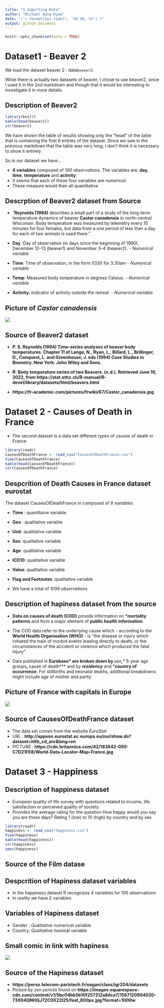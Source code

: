 ```yaml
---
title: "3.Importing Data"
author: "Michael Aung Kyaw"
date: "(`r format(Sys.time(), '%d %B, %Y')`)"
output: github_document
---
```


```r
knitr::opts_chunk$set(echo = TRUE)
```
# Dataset1 - Beaver 2

We load the dataset beaver 2 : data`beaver2`:

While there is actually two datasets of beaver, I chose to use beaver2, since I used it in the 2nd markdown and though that it would be interesting to investigate it in more details.


## Description of Beaver2 
```r
library(knitr)
kable(head(beaver2))
str(beaver2)
```
We have shown the table of results showing only the "head" of the table that is containing the first 6 entries of the dataset. Since we saw in the previous markdown that the table was very long, I don't think it is necessary to show it entirely

So in our dataset we have...

* **4 variables** composed of *100 observations*.
The variables are: **day**, **time**, **temperature** and **activity**. 
* It seems that each of these four variables are *numerical*.
* These measure would then all quantitative

## Descrption of Beaver2 dataset from Source

* "**Reynolds (1994)** describes a small part of a study of the long-term temperature dynamics of beaver **Castor canadensis** in north-central Wisconsin. Body temperature was measured by telemetry every 10 minutes for four females, but data from a one period of less than a day for each of two animals is used there."

* **Day** :Day of observation (in days since the beginning of 1990), December 12–13 (beaver1) and November 3–4 (beaver2). - *Numerical variable*
* **Time**: Time of observation, in the form 0330 for 3:30am - *Numerical variable*
* **Temp**: Measured body temperature in degrees Celsius. - *Numerical variable*
* **Activity**: Indicator of activity outside the retreat. - *Numerical variable*

## Picture of *Castor canadensis*
![](https://fr-academic.com/pictures/frwiki/67/Castor_canadensis.jpg)

## Source of Beaver2 dataset
* **P. S. Reynolds (1994) Time-series analyses of beaver body temperatures. Chapter 11 of Lange, N., Ryan, L., Billard, L., Brillinger, D., Conquest, L. and Greenhouse, J. eds (1994) Case Studies in Biometry. New York: John Wiley and Sons.**

* **R: Body temperature series of two Beavers. (n.d.). Retrieved June 19, 2022, from https://stat.ethz.ch/R-manual/R-devel/library/datasets/html/beavers.html**

* **https://fr-academic.com/pictures/frwiki/67/Castor_canadensis.jpg**




# Dataset 2 - Causes of Death in France

* The second dataset is a data set different types of causes of death in France


```r
library(readr)
CausesOfDeathFrance <- read_csv("CausesOfDeathFrance.csv")
View(CausesOfDeathFrance)
kable(head(CausesOfDeathFrance))
str(CausesOfDeathFrance)
```

## Despcrition of Death Causes in France dataset eurostat

The dataset CausesOfDeathFrance in composed of *8 variables*

* **Time** : quantitaive variable
* **Geo** : qualitative variable
* **Unit**: qualitative variable
* **Sex**: qualitative variable
* **Age**: qualitative variable
* **ICD10**: qualitative variable
* **Value**: qualitative variable
* **Flag and Footnotes** :qualitative variable
 
* We have a total of *1056 observations*

## Description of hapiness dataset from the source
* **Data on causes of death (COD)** provide information on ***mortality patterns** and form a major element of **public health information**.

* The COD data refer to the underlying cause which - according to the **World Health Organisation (WHO)** - is "the disease or injury which initiated the train of morbid events leading directly to death, or the circumstances of the accident or violence which produced the fatal injury".

* Data published in **Eurobase* are broken down by ***sex***,*** 5-year age groups***, ***cause of death*** and by ***residency*** and ***country of occurrence**. For stillbirths and neonatal deaths, additional breakdowns might include age of mother and parity

## Picture of France with capitals in Europe
![](https://cdn.britannica.com/42/183642-050-C7D21FE8/World-Data-Locator-Map-France.jpg)

## Source of CausesOfDeathFrance dataset
* The data set comes from the website *EuroStat* 
* URL : **http://appsso.eurostat.ec.europa.eu/nui/show.do?dataset=hlth_cd_anr&lang=en**
* PICTURE : **https://cdn.britannica.com/42/183642-050-C7D21FE8/World-Data-Locator-Map-France.jpg**





# Dataset 3 - Happiness

## Description of happiness dataset

* European quality of life survey with questions related to income, life satisfaction or perceived quality of society.
* Provides the average rating for the question How happy would you say you are these days? Rating 1 (low) to 10 (high) by country and by sex.


```r
library(readr)
happiness <- read_csv("happiness.csv")
View(happiness)
kable(head(happiness))
str(happiness)
spec(happiness)
```
## Source of the Film datase

## Despcrition of Hapiness dataset variables

* In the happiness dataset R recognizes 4 variables for 105 observations
* In reality we have 2 variables

## Variables of Hapiness dataset
* Gender : Qualitative numerical variable
* Country: Qualitative nominal variable


## Small comic in link with hapiness
![](https://images.squarespace-cdn.com/content/v1/5bc04bb5b10f257212a8dca7/1567120904020-73X04QNHQJ72C0X22I25/feat_800px.jpg?format=1000w)

## Source of the Hapiness dataset
* **https://perso.telecom-paristech.fr/eagan/class/igr204/datasets**
* Picture by *zen pencils* found on **https://images.squarespace-cdn.com/content/v1/5bc04bb5b10f257212a8dca7/1567120904020-73X04QNHQJ72C0X22I25/feat_800px.jpg?format=1000w**

